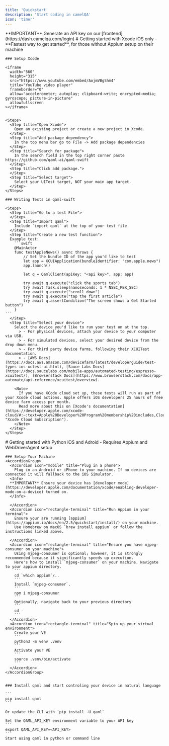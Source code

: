 ```yaml
---
title: 'Quickstart'
description: 'Start coding in camelQA'
icon: 'timer'
---
```

<Info>
  **IMPORTANT** Generate an API key on our [frontend](https://dash.camelqa.com/login)
</Info>

<Tabs>
  <Tab title="Swift">
    # Getting started with Xcode 
    iOS only - **Fastest way to get started**, for those without Appium setup on their machine

    ### Setup Xcode

    <iframe
      width="560"
      height="315"
      src="https://www.youtube.com/embed/AojmVBgShm4"
      title="YouTube video player"
      frameborder="0"
      allow="accelerometer; autoplay; clipboard-write; encrypted-media; gyroscope; picture-in-picture"
      allowfullscreen
    ></iframe>


    <Steps>
      <Step title="Open Xcode">
        Open an existing project or create a new project in Xcode.
      </Step>
      <Step title="Add package dependency">
        In the top menu bar go to File -> Add package dependencies
      </Step>
      <Step title="Search for package">
        In the search field in the top right corner paste https://github.com/qaml-ai/qaml-swift
      </Step>
      <Step title="Click add package.">
      </Step>
      <Step title="Select target">
        Select your UITest target, NOT your main app target.
      </Step>
    </Steps>

    ### Writing Tests in qaml-swift

    <Steps>
      <Step title="Go to a test File">
      </Step>
      <Step title="Import qaml">
        Include `import qaml` at the top of your test file
      </Step>
      <Step title="Create a new test function">
      Example test:
        ```swift
        @MainActor
        func testAppleNews() async throws {
            // Set the bundle ID of the app you'd like to test
            let app = XCUIApplication(bundleIdentifier: "com.apple.news")
            app.launch()
            
            let q = QamlClient(apiKey: "<api key>", app: app)
            
            try await q.execute("click the sports tab")
            try await Task.sleep(nanoseconds: 1 * NSEC_PER_SEC)
            try await q.execute("scroll down")
            try await q.execute("tap the first article")
            try await q.assertCondition("The screen shows a Get Started button")
        }
    ```
      </Step>
      <Step title="Select your device">
        Select the device you'd like to run your test on at the top. 
          > - For physical devices, attach your device to your computer via USB. 
          > - For simulated devices, select your desired device from the drop down menu.
          > - For third party device farms, following their XCUITest documentation.
          > - [AWS Docs](https://docs.aws.amazon.com/devicefarm/latest/developerguide/test-types-ios-xctest-ui.html), [Sauce Labs Docs](https://docs.saucelabs.com/mobile-apps/automated-testing/espresso-xcuitest/), [Browserstack Docs](https://www.browserstack.com/docs/app-automate/api-reference/xcuitest/overview). 

        <Note>
          If you have XCode cloud set up, these tests will run as part of your Xcode cloud actions. Apple offers iOS developers 25 hours of free device farm access per month.
          Read more about this on [Xcode's documentation](https://developer.apple.com/xcode-cloud/#:~:text=Apple%20Developer%20Program%20membership%20includes,Cloud%20monthly%20subscriptions%20are%20available.&text=Upgrade%20or%20downgrade%20your%20subscription%20at%20any%20time. "Xcode Cloud Subscription").
        </Note> 
      </Step>
    </Steps>
  </Tab>

  <Tab title="Python">
    # Getting started with Python 
    iOS and Adroid - Requires Appium and WebDriverAgent setup

    ### Setup Your Machine
    <AccordionGroup>
      <Accordion icon="mobile" title="Plug in a phone">
        Plug in an Android or iPhone to your machine. If no devices are connected it will fallback to the iOS Simulator.
      <Info>
      **IMPORTANT** Ensure your device has [developer mode](https://developer.apple.com/documentation/xcode/enabling-developer-mode-on-a-device) turned on. 
      </Info>

      </Accordion>
      <Accordion icon="rectangle-terminal" title="Run Appium in your terminal">
        Ensure your are running [appium](https://appium.io/docs/en/2.5/quickstart/install/) on your machine.
        Use Homebrew on macOS `brew install appium` or follow the instructions linked above.
        
      </Accordion>
      <Accordion icon="rectangle-terminal" title="Ensure you have mjpeg-consumer on your machine">
        Using mjpeg-consumer is optional; however, it is strongly recommended because it significantly speeds up execution.
        Here's how to install `mjpeg-consumer` on your machine. Navigate to your appium directory.
        ```
        cd `which appium`/..
        ```
        Install `mjpeg-consumer`.
        ```
        npm i mjpeg-consumer
        ```
        Optionally, navigate back to your previous directory
        ```
        cd -
        ```
      </Accordion>
      <Accordion icon="rectangle-terminal" title="Spin up your virtual environment">
        Create your VE 
        ```
        python3 -m venv .venv
        ```
        Activate your VE
        ```
        source .venv/bin/activate
        ```
      </Accordion>
    </AccordionGroup>


    ### Install qaml and start controling your device in natural language

    ```
    pip install qaml
    ```

    Or update the CLI with `pip install -U qaml`

    Set the QAML_API_KEY environment variable to your API key
    ```
    export QAML_API_KEY=<API_KEY>
    ```
    Start using qaml in python or command line
  </Tab>
</Tabs>